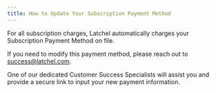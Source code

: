 ```yaml
---
title: How to Update Your Subscription Payment Method
---
```


For all subscription charges, Latchel automatically charges your Subscription Payment Method on file.

If you need to modify this payment method, please reach out to [success@latchel.com](mailto:success@latchel.com).

One of our dedicated Customer Success Specialists will assist you and provide a secure link to input your new payment information.

